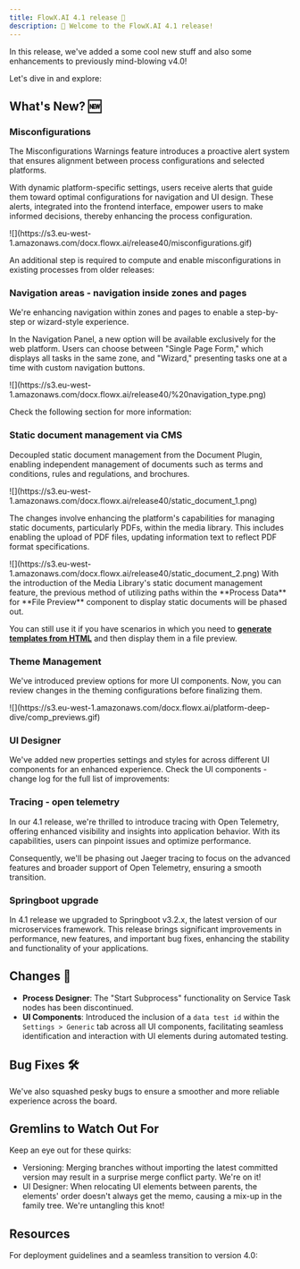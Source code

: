 ```yaml
---
title: FlowX.AI 4.1 release 🚀
description: 🎉 Welcome to the FlowX.AI 4.1 release!
---
```



In this release, we've added a some cool new stuff and also some enhancements to previously mind-blowing v4.0!

Let's dive in and explore:

## **What's New?** 🆕

### Misconfigurations

The Misconfigurations Warnings feature introduces a proactive alert system that ensures alignment between process configurations and selected platforms.

With dynamic platform-specific settings, users receive alerts that guide them toward optimal configurations for navigation and UI design. These alerts, integrated into the frontend interface, empower users to make informed decisions, thereby enhancing the process configuration.

<Frame>
![](https://s3.eu-west-1.amazonaws.com/docx.flowx.ai/release40/misconfigurations.gif)
</Frame>

An additional step is required to compute and enable misconfigurations in existing processes from older releases:

<Card title ="How to enable misconfigurations for existing processes?" href="./deployment-guidelines-v4.1.0#misconfigurations" icon ="file">
</Card>

### Navigation areas - navigation inside zones and pages

We're enhancing navigation within zones and pages to enable a step-by-step or wizard-style experience. 

In the Navigation Panel, a new option will be available exclusively for the web platform. Users can choose between "Single Page Form," which displays all tasks in the same zone, and "Wizard," presenting tasks one at a time with custom navigation buttons.

<Frame>
![](https://s3.eu-west-1.amazonaws.com/docx.flowx.ai/release40/%20navigation_type.png)
</Frame>

Check the following section for more information:

<Card title="Navigation areas" href="../../4.0/docs/building-blocks/process/navigation-areas#zone" icon ="link">
</Card>


### Static document management via CMS

Decoupled static document management from the Document Plugin, enabling independent management of documents such as terms and conditions, rules and regulations, and brochures.

<Frame>
![](https://s3.eu-west-1.amazonaws.com/docx.flowx.ai/release40/static_document_1.png)
</Frame>

The changes involve enhancing the platform's capabilities for managing static documents, particularly PDFs, within the media library. This includes enabling the upload of PDF files, updating information text to reflect PDF format specifications.

<Frame>
![](https://s3.eu-west-1.amazonaws.com/docx.flowx.ai/release40/static_document_2.png)
</Frame>

<Info>
With the introduction of the Media Library's static document management feature, the previous method of utilizing paths within the **Process Data** for **File Preview** component to display static documents will be phased out.

You can still use it if you have scenarios in which you need to [**generate templates from HTML**](../../4.0/docs/platform-deep-dive/plugins/custom-plugins/documents-plugin/generating-from-html-templates) and then display them in a file preview.
</Info>

### Theme Management

We've introduced preview options for more UI components. Now, you can review changes in the theming configurations before finalizing them.

<Frame>
![](https://s3.eu-west-1.amazonaws.com/docx.flowx.ai/platform-deep-dive/comp_previews.gif)
</Frame>

### UI Designer

We've added new properties settings and styles for across different UI components for an enhanced experience. Check the UI components - change log for the full list of improvements:

<Card title="UI components - change log" href="./ui-components-changelog" icon ="link">
</Card>

### Tracing - open telemetry

In our 4.1 release, we're thrilled to introduce tracing with Open Telemetry, offering enhanced visibility and insights into application behavior. With its capabilities, users can pinpoint issues and optimize performance. 

Consequently, we'll be phasing out Jaeger tracing to focus on the advanced features and broader support of Open Telemetry, ensuring a smooth transition.

<Card title="OpenTelemetry Docs" href="https://opentelemetry.io/docs/" icon="link">
</Card>

### Springboot upgrade

In 4.1 release we upgraded to Springboot v3.2.x, the latest version of our microservices framework. This release brings significant improvements in performance, new features, and important bug fixes, enhancing the stability and functionality of your applications.

## **Changes**  🔧

- **Process Designer**: The "Start Subprocess" functionality on Service Task nodes has been discontinued.
- **UI Components**: Introduced the inclusion of a `data test id` within the `Settings > Generic` tab across all UI components, facilitating seamless identification and interaction with UI elements during automated testing.

## **Bug Fixes** 🛠️

We've also squashed pesky bugs to ensure a smoother and more reliable experience across the board.

## Gremlins to Watch Out For

Keep an eye out for these quirks:

- Versioning: Merging branches without importing the latest committed version may result in a surprise merge conflict party. We're on it! 
- UI Designer: When relocating UI elements between parents, the elements' order doesn't always get the memo, causing a mix-up in the family tree. We're untangling this knot! 

## Resources

For deployment guidelines and a seamless transition to version 4.0: 

<CardGroup>
<Card title="Deployment guidelines v4.1" href="./deployment-guidelines-v4.1.0" icon ="file">
</Card>

<Card title="Migrating from v3.4.x" href="./migrating-from-v3.4.x-to-v4.1" icon ="file">
</Card>

<Card title= "Migrating from v4.0" href="./migrating-from-v4.0-to-v4.1" icon = "file">
</Card>

</CardGroup>
